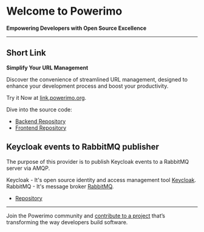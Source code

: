 # Welcome to **Powerimo**
**Empowering Developers with Open Source Excellence**

---

## Short Link
**Simplify Your URL Management**

Discover the convenience of streamlined URL management, designed to enhance your development process and boost your productivity.

Try it Now at [link.powerimo.org](https://link.powerimo.org).

Dive into the source code:

- [Backend Repository](https://bitbucket.andewil.com/projects/PWP/repos/powerimo-short-links/browse)
- [Frontend Repository](https://bitbucket.andewil.com/projects/PWP/repos/powerimo-short-links-web/browse)

## Keycloak events to RabbitMQ publisher

The purpose of this provider is to publish Keycloak events to a RabbitMQ server via AMQP.

Keycloak - It's open source identity and access management tool [Keycloak](https://www.keycloak.org/).
RabbitMQ - It's message broker [RabbitMQ](https://www.rabbitmq.com/).

- [Repository](https://github.com/powerimo/powerimo-keycloak)

---

Join the Powerimo community and [contribute to a project](https://github.com/powerimo) that’s transforming the way developers build software.
